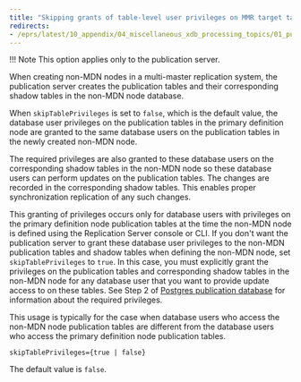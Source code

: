 ```yaml
---
title: "Skipping grants of table-level user privileges on MMR target tables"
redirects:
- /eprs/latest/10_appendix/04_miscellaneous_xdb_processing_topics/01_publications_and_subscriptions_server_conf_options/13_skipping_grants_of_table_level_user_privileges_on_mmr
---
```


<div id="skipping_grants_of_table_level_user_privileges_on_mmr" class="registered_link"></div>

!!! Note
    This option applies only to the publication server.

When creating non-MDN nodes in a multi-master replication system, the publication server creates the publication tables and their corresponding shadow tables in the non-MDN node database.

When `skipTablePrivileges` is set to `false`, which is the default value, the database user privileges on the publication tables in the primary definition node are granted to the same database users on the publication tables in the newly created non-MDN node.

The required privileges are also granted to these database users on the corresponding shadow tables in the non-MDN node so these database users can perform updates on the publication tables. The changes are recorded in the corresponding shadow tables. This enables proper synchronization replication of any such changes.

This granting of privileges occurs only for database users with privileges on the primary definition node publication tables at the time the non-MDN node is defined using the Replication Server console or CLI. If you don't want the publication server to grant these database user privileges to the non-MDN publication tables and shadow tables when defining the non-MDN node, set `skipTablePrivileges` to `true`. In this case, you must explicitly grant the privileges on the publication tables and corresponding shadow tables in the non-MDN node for any database user that you want to provide update access to on these tables. See Step 2 of [Postgres publication database](../../../05_smr_operation/01_prerequisites/04_preparing_pub_database/#postgres_pub_db) for information about the required privileges.

This usage is typically for the case when database users who access the non-MDN node publication tables are different from the database users who access the primary definition node publication tables.

`skipTablePrivileges={true | false}`

The default value is `false`.
